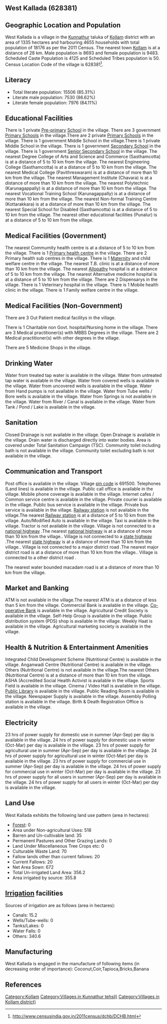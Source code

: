{{Infobox settlement
| name=West Kallada
| native_name=
| native_name_lang=
| other_name=
| nickname=
| settlement_type=Village
| image_skyline=
| image_alt=
| image_caption=
| pushpin_map=India Kerala
| pushpin_label_position=right
| pushpin_map_alt=
| pushpin_map_caption=Location in Kerala, India
| latd=
| latm=
| lats=
| latNS=
| longd=
| longm=
| longs=
| longEW=
| coordinates_display=inline,title
| subdivision_type=Country
| subdivision_name={{flag|India}}
| subdivision_type1=[[States and territories of India|State]]
| subdivision_name1=Kerala 
| subdivision_type2=[[List of districts of India|District]]
| subdivision_name2=Kollam
| subdivision_type3=Tahsil
| subdivision_name3=Kunnathur
| website=
| established_title=<!-- Established -->
| established_date=
| founder=
| named_for=
| government_type=
| governing_body=
| unit_pref=Metric=
| area_footnotes=
| area_rank=
| area_total_km2=13.35
| elevation_footnotes=
| elevation_m=
| population_total=18176
| population_as_of=2011
| population_rank=
| population_density_km2=1361
| population_demonym=
| population_footnotes=
| demographics_type1=Languages
| demographics1_title1=Official
| demographics1_info1=[[Malayalam language|Malayalam]]
| timezone1=[[Indian Standard Time|IST]]
| utc_offset1==+5:30
| postal_code_type=[[Postal Index Number|PIN]]
| postal_code=691500
| area_code_type=Telephone code
| area_code=
| registration_plate=
| blank1_name_sec1=Nearest city
| blank1_info_sec1=[[Kollam]]
| blank2_name_sec1=[[Human sex ratio|Sex ratio]]
| blank2_info_sec1=1090 [[male|♂]]/[[female|♀]]
| blank3_name_sec1=Literacy
| blank3_info_sec1=85.31%
| blank1_name_sec2=[[2011 Census of India|2011 census]] code
| blank1_info_sec2=628381
| footnotes=
}}

== West Kallada (628381) ==

== Geographic Location and Population ==

West Kallada is a village in the [[Kunnathur]] taluka of [[Kollam]] district with an area of 1335 hectares and harbouring 4655 households with total population of 18176 as per the 2011 Census. The nearest town [[Kollam]] is at a distance of 28 km. Male population is 8693 and female population is 9483. Scheduled Caste Population is 4125 and Scheduled Tribes population is 50. Census Location Code of the village is 628381<ref>http://www.censusindia.gov.in/2011census/dchb/DCHB.html</ref>.


== Literacy ==  
* Total literate population: 15506 (85.31%)
* Literate male population: 7530 (86.62%)
* Literate female population: 7976 (84.11%)


== Educational Facilities ==  
There is 1 private [[Pre-primary]] [[School]] in the village.
There are 3 government [[Primary School]]s in the village.There are 2 private [[Primary School]]s in the village.
There is 1 government Middle School in the village.There is 1 private Middle School in the village.
There is 1 government [[Secondary School]] in the village.
There is 1 government [[Senior Secondary School]] in the village.
The nearest Degree College of Arts and Science and Commerce (Sasthamcotta) is at a distance of 5 to 10 km from the village.
The nearest Engineering College (Sasthamcotta) is at a distance of 5 to 10 km from the village.
The nearest Medical College (Pavithreswaram) is at a distance of more than 10 km from the village.
The nearest Management Institute (Chavara) is at a distance of more than 10 km from the village.
The nearest Polytechnic (Karunagappally) is at a distance of more than 10 km from the village.
The nearest Vocational Training School (Karunagappally) is at a distance of more than 10 km from the village.
The nearest Non-formal Training Centre (Kottarakkara) is at a distance of more than 10 km from the village.
The nearest Special School for Disabled (Sasthamcotta) is at a distance of 5 to 10 km from the village.
The nearest other educational facilities (Punalur) is at a distance of 5 to 10 km from the village.


== Medical Facilities (Government) ==
The nearest Commumity health centre is at a distance of 5 to 10 km from the village.
There is 1 [[Primary health centre]] in the village.
There are 2 Primary health sub centres in the village.
There is 1 [[Maternity]] and child welfare centre in the village.
The nearest T.B. clinic is at a distance of more than 10 km from the village.
The nearest [[Allopathy]] hospital is at a distance of 5 to 10 km from the village.
The nearest Alternative medicine hospital is at a distance of 5 to 10 km from the village.
There are 2 Dispensarys in the village.
There is 1 Veterinary hospital in the village.
There is 1 Mobile health clinic in the village.
There is 1 Family welfare centre in the village.


== Medical Facilities (Non-Government) ==
There are 3 Out Patient medical facilitys in the village.

There is 1 Charitable non Govt. hospital/Nursing home in the village.
There are 3 Medical practitioner(s) with MBBS Degrees in the village.
There are 2 Medical practitioner(s) with other degrees in the village.


There are 5 Medicine Shops in the village.



== Drinking Water ==
Water from treated tap water is available in the village.
Water from untreated tap water is available in the village.
Water from covered wells is available in the village.
Water from uncovered wells is available in the village.
Water from Hand pumps is not available in the village.
Water from Tube wells / Bore wells is available in the village.
Water from Springs is not available in the village.
Water from River / Canal is available in the village.
Water from Tank / Pond / Lake is available in the village.


== Sanitation ==
Closed Drainage is not available in the village.
Open Drainage is available in the village.
Drain water is discharged directly into water bodies.
Area is covered under Total Sanitation Campaign (TSC).
Community toilet including bath is not available in the village.
Community toilet excluding bath is not available in the village.


== Communication and Transport ==
Post office is available in the village.
Village [[pin code]] is 691500.
Telephones (Land lines) is available in the village.
Public call office is available in the village.
Mobile phone coverage is available in the village.
Internet cafes / Common service centre is available in the village.
Private courier is available in the village.
Public bus service is available in the village.
Private bus service is available in the village.
[[Railway station]] is not available in the village.The nearest [[Railway station]] is at a distance of 5 to 10 km from the village.
Auto/Modified Auto is available in the village.
Taxi is available in the village.
Tractor is not available in the village.
Village is not connected to a [[national highway]] .The nearest [[national highway]] is at a distance of more than 10 km from the village..
Village is not connected to a [[state highway]] .The nearest [[state highway]] is at a distance of more than 10 km from the village..
Village is not connected to a major district road   .The nearest major district road   is at a distance of more than 10 km from the village..
Village is connected to a other district road  .


The nearest water bounded macadam road is at a distance of more than 10 km from the village.




== Market and Banking ==
ATM is not available in the village.The nearest ATM is at a distance of less than 5 km from the village.
Commercial Bank is available in the village.
[[Co-operative Bank]] is available in the village.
Agricultural Credit Society is available in the village.
Self-Help Group is available in the village.
Public distribution system (PDS) shop is available in the village.
Weekly Haat is available in the village.
Agricultural marketing society is available in the village.


== Health & Nutrition & Entertainment Amenities ==
Integrated Child Development Scheme (Nutritional Centre) is available in the village.
Anganwadi Centre (Nutritional Centre) is available in the village.
Others (Nutritional Centre) is not available in the village.The nearest Others (Nutritional Centre) is at a distance of more than 10 km from the village.
ASHA (Accredited Social Health Activist is available in the village.
Sports Field is available in the village.
Cinema / Video Hall is available in the village.
[[Public Library]] is available in the village.
Public Reading Room is available in the village.
Newspaper Supply is available in the village.
Assembly Polling station is available in the village.
Birth & Death Registration Office is available in the village.


== Electricity ==
23 hrs of power supply for domestic use in summer (Apr-Sep) per day is available in the village.
24 hrs of power supply for domestic use in winter (Oct-Mar) per day is available in the village.
23 hrs of power supply for agricultural use in summer (Apr-Sep) per day is available in the village.
24 hrs of power supply for agricultural use in winter (Oct-Mar) per day is available in the village.
23 hrs of power supply for commercial use in summer (Apr-Sep) per day is available in the village.
24 hrs of power supply for commercial use in winter (Oct-Mar) per day is available in the village.
23 hrs of power supply for all users in summer (Apr-Sep) per day is available in the village.
24 hrs of power supply for all users in winter (Oct-Mar) per day is available in the village.


== Land Use ==
West Kallada exhibits the following land use pattern (area in hectares):
* [[Forest]]: 0
* Area under Non-agricultural Uses: 518
* Barren and Un-cultivable land: 35
* Permanent Pastures and Other Grazing Lands: 0
* Land Under Miscellaneous Tree Crops etc: 0
* Culturable Waste Land: 70
* Fallow lands other than current fallows: 20
* Current Fallows: 20
* Net Area Sown: 672
* Total Un-irrigated Land Area: 356.2
* Area irrigated by source: 355.8


== [[Irrigation]] facilities ==
Sources of irrigation are as follows (area in hectares):
* Canals: 15.2
* Wells/Tube-wells: 0
* Tanks/Lakes: 0
* Water Falls: 0
* Others: 340.6


== Manufacturing ==
West Kallada is engaged in the manufacture of following items (in decreasing order of importance): Coconut,Coir,Tapioca,Bricks,Banana


[[Category:Kollam]]
[[Category:Villages in Kunnathur tehsil)]]
[[Category:Villages in Kollam district)]]


== References ==
{{Reflist}}


